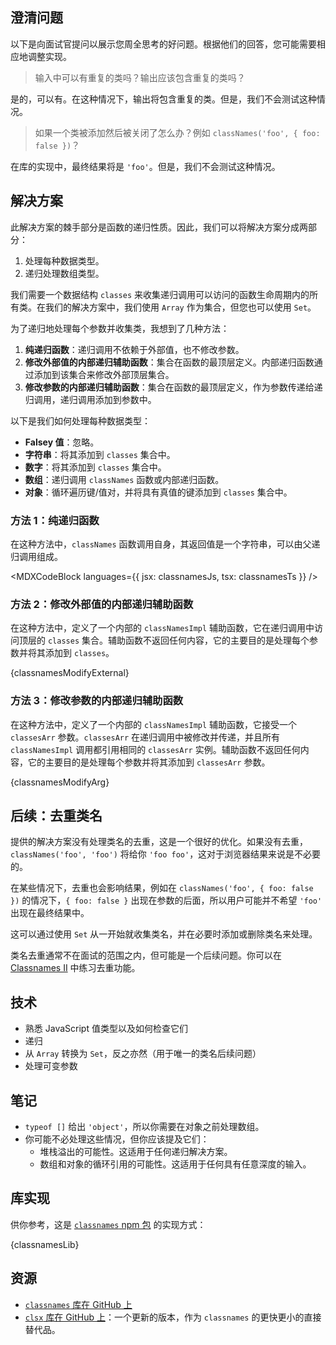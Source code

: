 

## 澄清问题

以下是向面试官提问以展示您周全思考的好问题。根据他们的回答，您可能需要相应地调整实现。

> 输入中可以有重复的类吗？输出应该包含重复的类吗？

是的，可以有。在这种情况下，输出将包含重复的类。但是，我们不会测试这种情况。

> 如果一个类被添加然后被关闭了怎么办？例如 `classNames('foo', { foo: false })`？

在库的实现中，最终结果将是 `'foo'`。但是，我们不会测试这种情况。

## 解决方案

此解决方案的棘手部分是函数的递归性质。因此，我们可以将解决方案分成两部分：

1. 处理每种数据类型。
2. 递归处理数组类型。

我们需要一个数据结构 `classes` 来收集递归调用可以访问的函数生命周期内的所有类。在我们的解决方案中，我们使用 `Array` 作为集合，但您也可以使用 `Set`。

为了递归地处理每个参数并收集类，我想到了几种方法：

1. **纯递归函数**：递归调用不依赖于外部值，也不修改参数。
2. **修改外部值的内部递归辅助函数**：集合在函数的最顶层定义。内部递归函数通过添加到该集合来修改外部顶层集合。
3. **修改参数的内部递归辅助函数**：集合在函数的最顶层定义，作为参数传递给递归调用，递归调用添加到参数中。

以下是我们如何处理每种数据类型：

* **Falsey 值**：忽略。
* **字符串**：将其添加到 `classes` 集合中。
* **数字**：将其添加到 `classes` 集合中。
* **数组**：递归调用 `classNames` 函数或内部递归函数。
* **对象**：循环遍历键/值对，并将具有真值的键添加到 `classes` 集合中。

### 方法 1：纯递归函数

在这种方法中，`classNames` 函数调用自身，其返回值是一个字符串，可以由父递归调用组成。

<MDXCodeBlock languages={{ jsx: classnamesJs, tsx: classnamesTs }} />

### 方法 2：修改外部值的内部递归辅助函数

在这种方法中，定义了一个内部的 `classNamesImpl` 辅助函数，它在递归调用中访问顶层的 `classes` 集合。辅助函数不返回任何内容，它的主要目的是处理每个参数并将其添加到 `classes`。

<MDXCodeBlock>
  {classnamesModifyExternal}
</MDXCodeBlock>

### 方法 3：修改参数的内部递归辅助函数

在这种方法中，定义了一个内部的 `classNamesImpl` 辅助函数，它接受一个 `classesArr` 参数。`classesArr` 在递归调用中被修改并传递，并且所有 `classNamesImpl` 调用都引用相同的 `classesArr` 实例。辅助函数不返回任何内容，它的主要目的是处理每个参数并将其添加到 `classesArr` 参数。

<MDXCodeBlock>
  {classnamesModifyArg}
</MDXCodeBlock>

## 后续：去重类名

提供的解决方案没有处理类名的去重，这是一个很好的优化。如果没有去重，`classNames('foo', 'foo')` 将给你 `'foo foo'`，这对于浏览器结果来说是不必要的。

在某些情况下，去重也会影响结果，例如在 `classNames('foo', { foo: false })` 的情况下，`{ foo: false }` 出现在参数的后面，所以用户可能并不希望 `'foo'` 出现在最终结果中。

这可以通过使用 `Set` 从一开始就收集类名，并在必要时添加或删除类名来处理。

类名去重通常不在面试的范围之内，但可能是一个后续问题。你可以在 [Classnames II](/questions/javascript/classnames-ii) 中练习去重功能。

## 技术

* 熟悉 JavaScript 值类型以及如何检查它们
* 递归
* 从 `Array` 转换为 `Set`，反之亦然（用于唯一的类名后续问题）
* 处理可变参数

## 笔记

* `typeof []` 给出 `'object'`，所以你需要在对象之前处理数组。
* 你可能不必处理这些情况，但你应该提及它们：
  * 堆栈溢出的可能性。这适用于任何递归解决方案。
  * 数组和对象的循环引用的可能性。这适用于任何具有任意深度的输入。

## 库实现

供你参考，这是 [`classnames` npm 包](https://github.com/JedWatson/classnames) 的实现方式：

<MDXCodeBlock>
  {classnamesLib}
</MDXCodeBlock>

## 资源

* [`classnames` 库在 GitHub 上](https://github.com/JedWatson/classnames)
* [`clsx` 库在 GitHub 上](https://github.com/lukeed/clsx)：一个更新的版本，作为 `classnames` 的更快更小的直接替代品。
